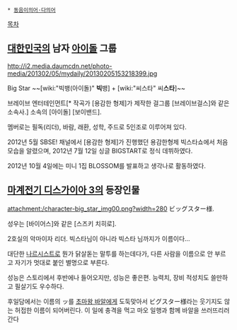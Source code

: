  * [[동음이의어·다의어]]

[[목차]]

== [[대한민국]]의 남자 [[아이돌]] 그룹 ==

http://i2.media.daumcdn.net/photo-media/201302/05/mydaily/20130205153218399.jpg

Big Star
~~[wiki:"빅뱅(아이돌)" '''빅'''뱅] + [wiki:"씨스타" 씨'''스타''']~~

브레이브 엔터테인먼트[* 작곡가 [용감한 형제]가 제작한 걸그룹 [브레이브걸스]와 같은 소속사.] 소속의 [아이돌] [보이밴드].

멤버로는 필독(리더), 바람, 래환, 성학, 주드로 5인조로 이루어져 있다.

2012년 5월 SBSE! 채널에서 [용감한 형제]가 진행했던 용감한형제 빅스타쇼에서 처음 모습을 알렸으며, 2012년 7월 12일 싱글  BIGSTART로 정식 데뷔하였다.

2012년 10월 4일에는 미니 1집 BLOSSOM를 발표하고 생각나로 활동하였다.

== [[마계전기 디스가이아 3]]의 등장인물 ==
attachment:/character-big_star_img00.png?width=280
ビッグスター様. 

성우는 [바이어스]와 같은 [스즈키 치히로].

2호실의 악마이자 리더. 빅스타님이 아니라 빅스타 님까지가 이름이다...

대단한 [[나르시스트]]로 뭔가 닭살돋는 말투를 하는데다가, 다른 사람을 이름으로 안 부르고 자기가 멋대로 붙인 별명으로 부른다.

성능은 스토리에서 후반에나 들어오지만, 성능은 좋은편. 능력치, 장비 적성치도 쓸만하고 필살기도 우수하다.

후일담에서는 이름의 ッ를 [[초마왕 바알]]에게 도둑맞아서 ビグスター様라는 웃기지도 않는 허접한 이름이 되어버린다. 이 일에 충격을 먹고 마오 일행과 함께 바알을 쓰러뜨리러 간다
